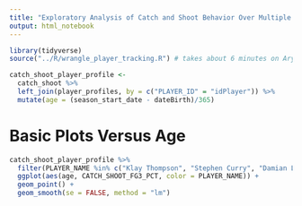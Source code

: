 ```yaml
---
title: "Exploratory Analysis of Catch and Shoot Behavior Over Multiple Seasons"
output: html_notebook
---
```


```r
library(tidyverse)
source("../R/wrangle_player_tracking.R") # takes about 6 minutes on Arya's Macbook Pro

catch_shoot_player_profile <-
  catch_shoot %>%
  left_join(player_profiles, by = c("PLAYER_ID" = "idPlayer")) %>%
  mutate(age = (season_start_date - dateBirth)/365)
```

# Basic Plots Versus Age

```r
catch_shoot_player_profile %>%
  filter(PLAYER_NAME %in% c("Klay Thompson", "Stephen Curry", "Damian Lillard", "Andrew Wiggins", "Kyrie Irving", "Kemba Walker")) %>%
  ggplot(aes(age, CATCH_SHOOT_FG3_PCT, color = PLAYER_NAME)) +
  geom_point() +
  geom_smooth(se = FALSE, method = "lm")
```

